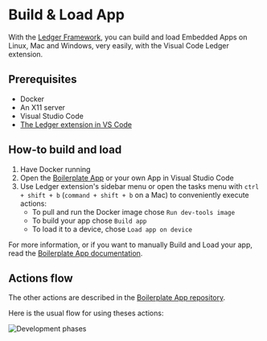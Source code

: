 # Build & Load App

With the [Ledger Framework](./framework), you can build and load Embedded Apps on Linux, Mac and Windows, very easily, with the Visual Code Ledger extension.

## Prerequisites
 
- Docker
- An X11 server
- Visual Studio Code
- [The Ledger extension in VS Code](https://marketplace.visualstudio.com/items?itemName=LedgerHQ.ledger-dev-tools)


## How-to build and load

1. Have Docker running
2. Open the [Boilerplate App](https://github.com/LedgerHQ/app-boilerplate) or your own App in Visual Studio Code
3. Use Ledger extension's sidebar menu or open the tasks menu with `ctrl + shift + b` (`command + shift + b` on a Mac) to conveniently execute actions:
	- To pull and run the Docker image chose `Run dev-tools image`
	- To build your app chose `Build app`
	- To load it to a device, chose `Load app on device`


For more information, or if you want to manually Build and Load your app, read the [Boilerplate App documentation](https://github.com/LedgerHQ/app-boilerplate).

## Actions flow

The other actions are described in the [Boilerplate App repository](https://github.com/LedgerHQ/app-boilerplate).

Here is the usual flow for using theses actions:

![Development phases](/vscode-actions.png)

